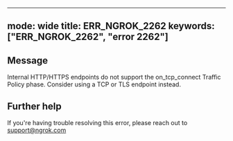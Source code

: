 
---
mode: wide
title: ERR_NGROK_2262
keywords: ["ERR_NGROK_2262", "error 2262"]
---

## Message
Internal HTTP/HTTPS endpoints do not support the on_tcp_connect Traffic Policy phase. Consider using a TCP or TLS endpoint instead.




## Further help
If you're having trouble resolving this error, please reach out to [support@ngrok.com](mailto:support@ngrok.com?subject=Help%20with%20ERR_NGROK_2262)

